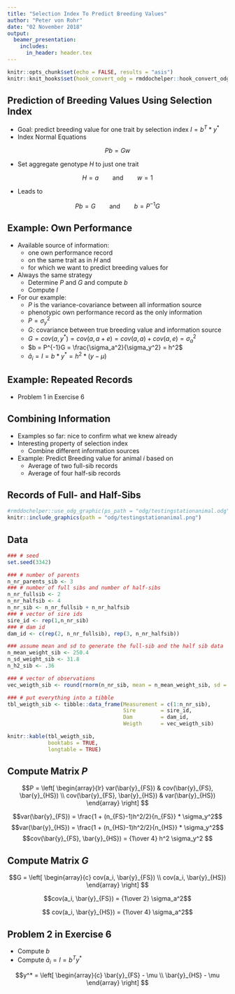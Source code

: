 ```yaml
---
title: "Selection Index To Predict Breeding Values"
author: "Peter von Rohr"
date: "02 November 2018"
output:
  beamer_presentation:
    includes:
      in_header: header.tex
---
```


```r
knitr::opts_chunk$set(echo = FALSE, results = "asis")
knitr::knit_hooks$set(hook_convert_odg = rmddochelper::hook_convert_odg)
```

## Prediction of Breeding Values Using Selection Index

* Goal: predict breeding value for one trait by selection index $I = b^T * y^*$
* Index Normal Equations

$$Pb = Gw$$

* Set aggregate genotype $H$ to just one trait

$$H = a \qquad \text{and} \qquad w=1$$

* Leads to

$$Pb = G \qquad \text{and} \qquad b = P^{-1}G$$


## Example: Own Performance

* Available source of information: 
    + one own performance record 
    + on the same trait as in $H$ and 
    + for which we want to predict breeding values for
    
* Always the same strategy
    + Determine $P$ and $G$ and compute $b$
    + Compute $I$
    
* For our example: 
    + $P$ is the variance-covariance between all information source
    + phenotypic own performance record as the only information
    + $P = \sigma_y^2$
    + $G$: covariance between true breeding value and information source
    + $G = cov(a, y^*) = cov(a, a + e) = cov(a, a) + cov(a, e) = \sigma_a^2$
    + $b = P^{-1}G = \frac{\sigma_a^2}{\sigma_y^2} = h^2$
    + $\hat{a}_i = I = b * y^* = h^2 * (y - \mu)$
    
    
## Example: Repeated Records

* Problem 1 in Exercise 6


## Combining Information

* Examples so far: nice to confirm what we knew already
* Interesting property of selection index
    + Combine different information sources
* Example: Predict Breeding value for animal $i$ based on 
    + Average of two full-sib records
    + Average of four half-sib records
    
    
## Records of Full- and Half-Sibs

```r
#rmddochelper::use_odg_graphic(ps_path = "odg/testingstationanimal.odg")
knitr::include_graphics(path = "odg/testingstationanimal.png")
```

 
## Data

```r
### # seed
set.seed(3342)

### # number of parents
n_nr_parents_sib <- 3
### # number of full sibs and number of half-sibs
n_nr_fullsib <- 2
n_nr_halfsib <- 4
n_nr_sib <- n_nr_fullsib + n_nr_halfsib
### # vector of sire ids
sire_id <- rep(1,n_nr_sib)
### # dam id
dam_id <- c(rep(2, n_nr_fullsib), rep(3, n_nr_halfsib))

### assume mean and sd to generate the full-sib and the half sib data
n_mean_weight_sib <- 250.4
n_sd_weight_sib <- 31.8
n_h2_sib <- .36

### # vector of observations
vec_weigth_sib <- round(rnorm(n_nr_sib, mean = n_mean_weight_sib, sd = n_sd_weight_sib), digits = 2)

### # put everything into a tibble
tbl_weigth_sib <- tibble::data_frame(Measurement = c(1:n_nr_sib),
                                     Sire        = sire_id,
                                     Dam         = dam_id,
                                     Weigth      = vec_weigth_sib)

knitr::kable(tbl_weigth_sib, 
             booktabs = TRUE,
             longtable = TRUE)
```


## Compute Matrix $P$

$$P = \left[ 
   \begin{array}{lr}
   var(\bar{y}_{FS})  &  cov(\bar{y}_{FS}, \bar{y}_{HS}) \\
   cov(\bar{y}_{FS}, \bar{y}_{HS})  &  var(\bar{y}_{HS})
   \end{array}
 \right]
$$

$$var(\bar{y}_{FS}) = \frac{1 + (n_{FS}-1)h^2/2}{n_{FS}} * \sigma_y^2$$
$$var(\bar{y}_{HS}) = \frac{1 + (n_{HS}-1)h^2/2}{n_{HS}} * \sigma_y^2$$
$$cov(\bar{y}_{FS}, \bar{y}_{HS}) = {1\over 4} h^2 \sigma_y^2 $$


## Compute Matrix $G$

$$G =  \left[ 
   \begin{array}{c}
   cov(a_i, \bar{y}_{FS}) \\
   cov(a_i, \bar{y}_{HS})
   \end{array} 
 \right]
$$
 
$$cov(a_i, \bar{y}_{FS}) = {1\over 2} \sigma_a^2$$

$$ cov(a_i, \bar{y}_{HS}) = {1\over 4} \sigma_a^2$$


## Problem 2 in Exercise 6

* Compute $b$
* Compute $\hat{a}_i = I = b^T y^{*}$

$$y^* = \left[ 
   \begin{array}{c}
      \bar{y}_{FS} - \mu \\
      \bar{y}_{HS} - \mu
   \end{array} 
 \right] 
$$